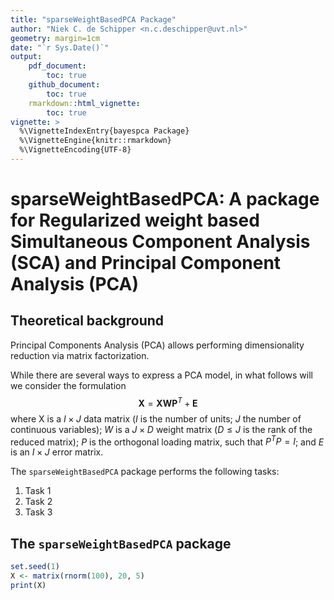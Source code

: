 ```yaml
---
title: "sparseWeightBasedPCA Package"
author: "Niek C. de Schipper <n.c.deschipper@uvt.nl>"
geometry: margin=1cm
date: "`r Sys.Date()`"
output:
    pdf_document:
        toc: true
    github_document:
        toc: true
    rmarkdown::html_vignette:
        toc: true
vignette: >
  %\VignetteIndexEntry{bayespca Package}
  %\VignetteEngine{knitr::rmarkdown}
  %\VignetteEncoding{UTF-8}
---
```




# sparseWeightBasedPCA: A package for Regularized weight based Simultaneous Component Analysis (SCA) and Principal Component Analysis (PCA)

## Theoretical background
Principal Components Analysis (PCA) allows performing dimensionality reduction via matrix factorization.

While there are several ways to express a PCA model, in what follows will we consider the formulation
$$ \mathbf{X} = \mathbf{X} \mathbf{W} \mathbf{P}^T + \mathbf{E} $$
where X is a $I \times J$ data matrix ($I$ is the number of units; $J$ the number of
continuous variables); $W$ is a $J \times D$ weight matrix ($D \leq J$ is the rank of the reduced matrix);
$P$ is the orthogonal loading matrix, such that $P^T P = I$; and $E$ is an $I \times J$ error matrix. 

The `sparseWeightBasedPCA` package performs the following tasks:

1. Task 1
2. Task 2
3. Task 3

## The `sparseWeightBasedPCA` package

```r
set.seed(1)
X <- matrix(rnorm(100), 20, 5)
print(X)
```



